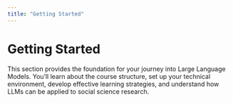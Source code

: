 ```yaml
---
title: "Getting Started"
---
```


# Getting Started

This section provides the foundation for your journey into Large Language Models. You'll learn about the course structure, set up your technical environment, develop effective learning strategies, and understand how LLMs can be applied to social science research.
